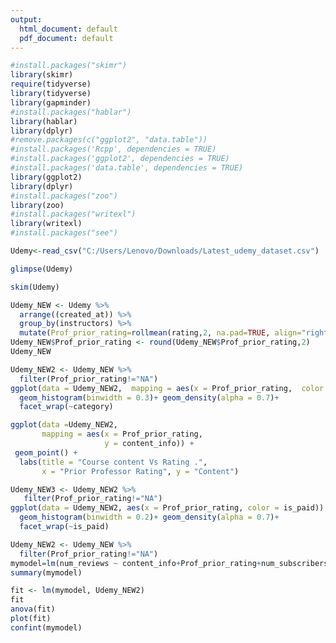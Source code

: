 ---
output:
  html_document: default
  pdf_document: default
---

```{r}
#install.packages("skimr")
library(skimr)
require(tidyverse)
library(tidyverse)
library(gapminder)
#install.packages("hablar")
library(hablar)
library(dplyr)
#remove.packages(c("ggplot2", "data.table"))
#install.packages('Rcpp', dependencies = TRUE)
#install.packages('ggplot2', dependencies = TRUE)
#install.packages('data.table', dependencies = TRUE)
library(ggplot2)
library(dplyr)
#install.packages("zoo")
library(zoo)
#install.packages("writexl")
library(writexl)
#install.packages("see")

```

```{r}
Udemy<-read_csv("C:/Users/Lenovo/Downloads/Latest_udemy_dataset.csv")
```

```{r}
glimpse(Udemy)
```

```{r}
skim(Udemy)
```

```{r}
Udemy_NEW <- Udemy %>%
  arrange((created_at)) %>%
  group_by(instructors) %>%
  mutate(Prof_prior_rating=rollmean(rating,2, na.pad=TRUE, align="right"))
Udemy_NEW$Prof_prior_rating <- round(Udemy_NEW$Prof_prior_rating,2)
Udemy_NEW

```

```{r}
Udemy_NEW2 <- Udemy_NEW %>%
  filter(Prof_prior_rating!="NA")
ggplot(data = Udemy_NEW2,  mapping = aes(x = Prof_prior_rating,  color = category)) +
  geom_histogram(binwidth = 0.3)+ geom_density(alpha = 0.7)+
  facet_wrap(~category)
```

```{r}
ggplot(data =Udemy_NEW2,
       mapping = aes(x = Prof_prior_rating,
                     y = content_info)) +
 geom_point() +
  labs(title = "Course content Vs Rating .",
       x = "Prior Professor Rating", y = "Content")
```

```{r}
Udemy_NEW3 <- Udemy_NEW2 %>%
   filter(Prof_prior_rating!="NA")
ggplot(data = Udemy_NEW2, aes(x = Prof_prior_rating, color = is_paid)) +
  geom_histogram(binwidth = 0.2)+ geom_density(alpha = 0.7)+
  facet_wrap(~is_paid)

```

```{r}
Udemy_NEW2 <- Udemy_NEW %>%
  filter(Prof_prior_rating!="NA")
mymodel=lm(num_reviews ~ content_info+Prof_prior_rating+num_subscribers+rating , data=Udemy_NEW2)
summary(mymodel)
```

```{r}
fit <- lm(mymodel, Udemy_NEW2)
fit
anova(fit)
plot(fit)
confint(mymodel)
```
